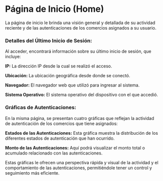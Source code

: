 # Página de Inicio (Home)

La página de inicio le brinda una visión general y detallada de su actividad reciente y de las autenticaciones de los comercios asignados a su usuario.

### Detalles del Último Inicio de Sesión:
Al acceder, encontrará información sobre su último inicio de sesión, que incluye:

**IP:** La dirección IP desde la cual se realizó el acceso.

**Ubicación:** La ubicación geográfica desde donde se conectó.

**Navegador:** El navegador web que utilizó para ingresar al sistema.

**Sistema Operativo:** El sistema operativo del dispositivo con el que accedió.

### Gráficas de Autenticaciones:
En la misma página, se presentan cuatro gráficas que reflejan la actividad de autenticación de los comercios que tiene asignados:

**Estados de las Autenticaciones:** Esta gráfica muestra la distribución de los diferentes estados de autenticación que han ocurrido.

**Monto de las Autenticaciones:** Aquí podrá visualizar el monto total o acumulado relacionado con las autenticaciones.

Estas gráficas le ofrecen una perspectiva rápida y visual de la actividad y el comportamiento de las autenticaciones, permitiéndole tener un control y seguimiento más eficiente.


